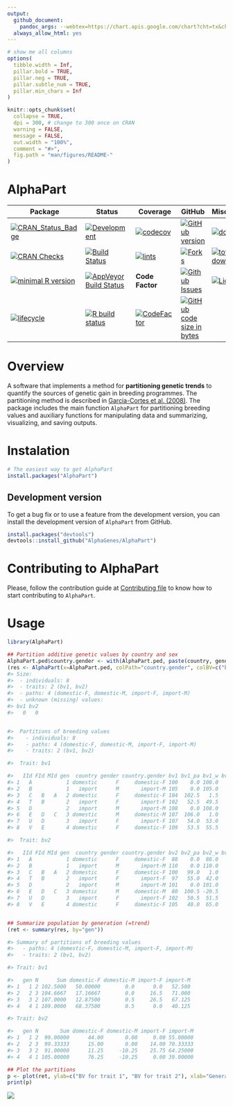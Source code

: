 ```yaml
---
output: 
  github_document:
    pandoc_args: --webtex=https://chart.apis.google.com/chart?cht=tx&chl=
  always_allow_html: yes
---
```


<!-- README.md is generated from README.Rmd. Please edit that file -->

```r
# show me all columns
options(
  tibble.width = Inf,
  pillar.bold = TRUE,
  pillar.neg = TRUE,
  pillar.subtle_num = TRUE,
  pillar.min_chars = Inf
)

knitr::opts_chunk$set(
  collapse = TRUE,
  dpi = 300, # change to 300 once on CRAN
  warning = FALSE,
  message = FALSE,
  out.width = "100%",
  comment = "#>",
  fig.path = "man/figures/README-"
)
```

# AlphaPart

| Package | Status | Coverage | GitHub | Miscellaneous |
|-----------------|----------------- | ----------------- | ----------------- | ----------------- |
[![CRAN_Status_Badge](http://www.r-pkg.org/badges/version/AlphaPart)](https://cran.r-project.org/package=AlphaPart) | [![Development](https://img.shields.io/badge/development-active-blue.svg)](https://img.shields.io/badge/development-active-blue.svg) | [![codecov](https://codecov.io/gh/AlphaGenes/AlphaPart/branch/version-0.8.2/graph/badge.svg?token=WS7YGNSOVL)](https://codecov.io/gh/AlphaGenes/AlphaPart) | [![GitHub version](https://img.shields.io/badge/GitHub-0.6.8.9000-orange.svg?style=flat-square)](https://github.com/AlphaGenes/AlphaPart/) | [![downloads](https://cranlogs.r-pkg.org/badges/AlphaPart)](https://cranlogs.r-pkg.org/badges/AlphaPart)  <!-- line break 1 -->
[![CRAN Checks](https://cranchecks.info/badges/summary/AlphaPart)](https://cran.r-project.org/web/checks/check_results_AlphaPart.html) | [![Build Status](https://travis-ci.com/AlphaGenes/AlphaPart.svg?branch=main)](https://travis-ci.com/github/AlphaGenes/AlphaPart/)  | [![lints](https://github.com//AlphaGenes/AlphaPart/workflows/lint/badge.svg)](https://github.com/AlphaGenes/AlphaPart/)  |  [![Forks](https://img.shields.io/badge/forks-`r itdepends:::get_github_info("AlphaPart")$forks[[1]]`-blue.svg)](https://github.com/AlphaGenes/AlphaPart/) | [![total downloads](https://cranlogs.r-pkg.org/badges/grand-total/AlphaPart)](https://cranlogs.r-pkg.org/badges/grand-total/AlphaPart) <!-- line break 2 -->
[![minimal R version](https://img.shields.io/badge/R%3E%3D-3.5.0-6666ff.svg)](https://cran.r-project.org/) | [![AppVeyor Build Status](https://ci.appveyor.com/api/projects/status/9gjgy9ff2i15fa4q?svg=true)](https://ci.appveyor.com/project/Prof-ThiagoOliveira/alphapart) | **Code Factor** | [![Github Issues](https://img.shields.io/badge/issues-`r itdepends:::get_github_info("AlphaPart")$open_issues[[1]]`-red.svg)](https://github.com/AlphaGenes/AlphaPart/issues) | [![Licence](https://img.shields.io/badge/licence-GPL--3-blue.svg)](https://www.gnu.org/licenses/gpl-3.0.en.html) <!-- line break 3 -->
[![lifecycle](https://img.shields.io/badge/lifecycle-maturing-blue.svg)](https://lifecycle.r-lib.org/articles/stages.html) | [![R build status](https://github.com/AlphaGenes/AlphaPart/workflows/R-CMD-check/badge.svg)](https://github.com/AlphaGenes/AlphaPart/) | [![CodeFactor](https://www.codefactor.io/repository/github/alphagenes/alphapart/badge)](https://www.codefactor.io/repository/github/alphagenes/alphapart) | [![GitHub code size in bytes](https://img.shields.io/github/languages/code-size/AlphaGenes/AlphaPart.svg)](https://github.com/AlphaGenes/AlphaPart/) <!-- line break 4 -->


# Overview

A software that implements a method for **partitioning genetic trends** to quantify the sources of genetic gain in breeding programmes. The partitioning method is described in [Garcia-Cortes et al. (2008)](https://doi.org/10.1017/S175173110800205X). The package includes the main function `AlphaPart` for partitioning breeding values and auxiliary functions for manipulating data and summarizing, visualizing, and saving outputs.


# Instalation

```r
# The easiest way to get AlphaPart
install.packages("AlphaPart")
```

## Development version

To get a bug fix or to use a feature from the development version, you can install the development version of `AlphaPart` from GitHub.

```r
install.packages("devtools")
devtools::install_github("AlphaGenes/AlphaPart")
```

# Contributing to AlphaPart


Please, follow the contribution guide at [Contributing file](CONTRIBUTING.md) to know how to start contributing to `AlphaPart`.

# Usage

```r
library(AlphaPart)

## Partition additive genetic values by country and sex
AlphaPart.ped$country.gender <- with(AlphaPart.ped, paste(country, gender, sep="-"))
(res <- AlphaPart(x=AlphaPart.ped, colPath="country.gender", colBV=c("bv1", "bv2")))
#> Size:
#>  - individuals: 8 
#>  - traits: 2 (bv1, bv2)
#>  - paths: 4 (domestic-F, domestic-M, import-F, import-M)
#>  - unknown (missing) values:
#> bv1 bv2 
#>   0   0 


#>  Partitions of breeding values 
#>    - individuals: 8 
#>    - paths: 4 (domestic-F, domestic-M, import-F, import-M)
#>    - traits: 2 (bv1, bv2)

#>  Trait: bv1 

#>   IId FId MId gen  country gender country.gender bv1 bv1_pa bv1_w bv1_domestic-F bv1_domestic-M bv1_import-F bv1_import-M
#> 1   A           1 domestic      F     domestic-F 100    0.0 100.0        100.000            0.0          0.0        0.000
#> 2   B           1   import      M       import-M 105    0.0 105.0          0.000            0.0          0.0      105.000
#> 3   C   B   A   2 domestic      F     domestic-F 104  102.5   1.5         51.500            0.0          0.0       52.500
#> 4   T   B       2   import      F       import-F 102   52.5  49.5          0.000            0.0         49.5       52.500
#> 5   D           2   import      M       import-M 108    0.0 108.0          0.000            0.0          0.0      108.000
#> 6   E   D   C   3 domestic      M     domestic-M 107  106.0   1.0         25.750            1.0          0.0       80.250
#> 7   U   D       3   import      F       import-F 107   54.0  53.0          0.000            0.0         53.0       54.000
#> 8   V   E       4 domestic      F     domestic-F 109   53.5  55.5         68.375            0.5          0.0       40.125

#>  Trait: bv2 

#>   IId FId MId gen  country gender country.gender bv2 bv2_pa bv2_w bv2_domestic-F bv2_domestic-M bv2_import-F bv2_import-M
#> 1   A           1 domestic      F     domestic-F  88    0.0  88.0          88.00           0.00          0.0          0.0
#> 2   B           1   import      M       import-M 110    0.0 110.0           0.00           0.00          0.0        110.0
#> 3   C   B   A   2 domestic      F     domestic-F 100   99.0   1.0          45.00           0.00          0.0         55.0
#> 4   T   B       2   import      F       import-F  97   55.0  42.0           0.00           0.00         42.0         55.0
#> 5   D           2   import      M       import-M 101    0.0 101.0           0.00           0.00          0.0        101.0
#> 6   E   D   C   3 domestic      M     domestic-M  80  100.5 -20.5          22.50         -20.50          0.0         78.0
#> 7   U   D       3   import      F       import-F 102   50.5  51.5           0.00           0.00         51.5         50.5
#> 8   V   E       4 domestic      F     domestic-F 105   40.0  65.0          76.25         -10.25          0.0         39.0


## Summarize population by generation (=trend)
(ret <- summary(res, by="gen"))

#> Summary of partitions of breeding values 
#>   - paths: 4 (domestic-F, domestic-M, import-F, import-M)
#>   - traits: 2 (bv1, bv2)

#> Trait: bv1 

#>   gen N      Sum domestic-F domestic-M import-F import-M
#> 1   1 2 102.5000   50.00000        0.0      0.0   52.500
#> 2   2 3 104.6667   17.16667        0.0     16.5   71.000
#> 3   3 2 107.0000   12.87500        0.5     26.5   67.125
#> 4   4 1 109.0000   68.37500        0.5      0.0   40.125

#> Trait: bv2 

#>   gen N       Sum domestic-F domestic-M import-F import-M
#> 1   1 2  99.00000      44.00       0.00     0.00 55.00000
#> 2   2 3  99.33333      15.00       0.00    14.00 70.33333
#> 3   3 2  91.00000      11.25     -10.25    25.75 64.25000
#> 4   4 1 105.00000      76.25     -10.25     0.00 39.00000

## Plot the partitions
p <- plot(ret, ylab=c("BV for trait 1", "BV for trait 2"), xlab="Generation")
print(p)
```
![](man/figures/README-example1.png)<!-- -->




